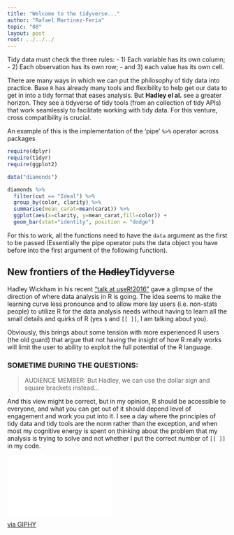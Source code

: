 ```yaml
---
title: "Welcome to the tidyverse..."
author: "Rafael Martinez-Feria"
topic: "08"
layout: post
root: ../../../
---
```


Tidy data must check the three rules: 
- 1) Each variable has its own column; 
- 2) Each observation has its own row;
- and 3) each value has its own cell. 

There are many ways in which we can put the philosophy of tidy data into practice. Base `R` has already many tools and flexibility to help get our data to get in into a tidy format that eases analysis. But **Hadley el al.** see a greater horizon. They see a tidyverse of tidy tools (from an collection of tidy APIs) that work seamlessly to facilitate working with tidy data. For this venture, cross compatibility is crucial. 

An example of this is the implementation of the ‘pipe’ `%>%` operator across packages 

```r
require(dplyr)
require(tidyr)
require(ggplot2)

data("diamonds")

diamonds %>%
  filter(cut == "Ideal") %>%
  group_by(color, clarity) %>%
  summarise(mean_carat=mean(carat)) %>%
  ggplot(aes(x=clarity, y=mean_carat,fill=color)) + 
  geom_bar(stat="identity", position = "dodge")

```

For this to work, all the functions need to have the `data`  argument as the first to be passed (Essentially the pipe operator puts the data object you have before into the first argument of the following function).


## New frontiers of the ~~Hadley~~Tidyverse

Hadley Wickham in his recent ["talk at useR!2016"](https://channel9.msdn.com/Events/useR-international-R-User-conference/useR2016/Towards-a-grammar-of-interactive-graphics) gave a glimpse of the direction of where data analysis in R is going. The idea seems to make the learning curve less pronounce and to allow more lay users (i.e. non-stats people) to utilize R for the data analysis needs without having to learn all the small details and quirks of R (yes `$` and `[[ ]]`, I am talking about you).

Obviously, this brings about some tension with more experienced R users (the old guard) that argue that not having the insight of how R really works will limit the user to ability to exploit the full potential of the R language. 

### SOMETIME DURING THE QUESTIONS:
> AUDIENCE MEMBER: But Hadley, we can use the dollar sign and square brackets instead…

And this view might be correct, but in my opinion, R should be accessible to everyone, and what you can get out of it should depend level of engagement and work you put into it. I see a day where the principles of tidy data and tidy tools are the norm rather than the exception, and when most my cognitive energy is spent on thinking about the problem that my analysis is trying to solve and not whether I put the correct number of `[[ ]]` in my code.   

<iframe src="//giphy.com/embed/3oz8xuwJ6Kc8UylBRu" width="240" height="135" frameBorder="0" class="giphy-embed" allowFullScreen></iframe><p><a href="http://giphy.com/gifs/southparkgifs-3oz8xuwJ6Kc8UylBRu">via GIPHY</a></p>
